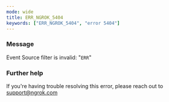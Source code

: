 ```yaml
---
mode: wide
title: ERR_NGROK_5404
keywords: ["ERR_NGROK_5404", "error 5404"]
---
```



### Message

Event Source filter is invalid: "`ERR`"

<ErrorDetails />

### Further help

If you're having trouble resolving this error, please reach out to [support@ngrok.com](mailto:support@ngrok.com?subject=Help%20with%20ERR_NGROK_5404)
